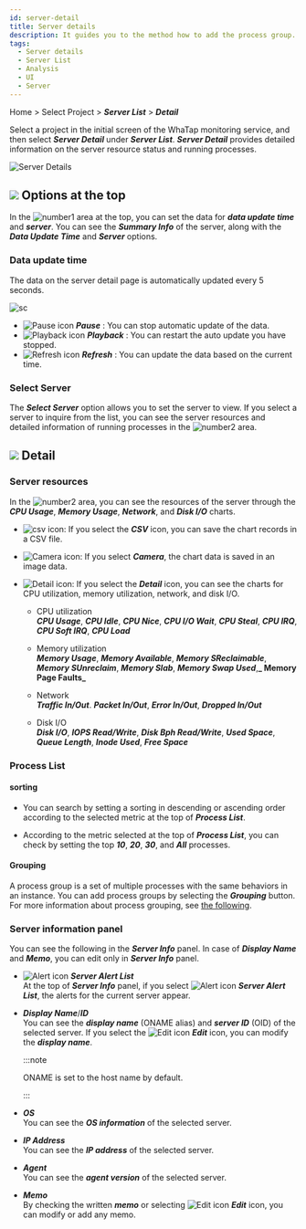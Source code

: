 ```yaml
---
id: server-detail
title: Server details
description: It guides you to the method how to add the process group.
tags:
  - Server details
  - Server List
  - Analysis
  - UI
  - Server
---
```


Home > Select Project > **_Server List_** > **_Detail_**

Select a project in the initial screen of the WhaTap monitoring service, and then select **_Server Detail_** under **_Server List_**. **_Server Detail_** provides detailed information on the server resource status and running processes.

![Server Details](/img/server-detail.png)

## ![](/img/number-01.png) Options at the top

In the ![number1](/img/number-01.png) area at the top, you can set the data for **_data update time_** and **_server_**. You can see the **_Summary Info_** of the server, along with the **_Data Update Time_** and **_Server_** options.

### Data update time

The data on the server detail page is automatically updated every 5 seconds. 

<div style={{textAlign: 'center'}}>

![sc](/img/server-detail-data.png)

</div>

-   ![Pause icon](/img/ic-s-pause.svg) **_Pause_** : You can stop automatic update of the data. 
-   ![Playback icon](/img/ic-play-grn.svg) **_Playback_** : You can restart the auto update you have stopped.
-   ![Refresh icon](/img/ic-refresh2.svg) **_Refresh_** : You can update the data based on the current time.

### Select Server

The **_Select Server_** option allows you to set the server to view. If you select a server to inquire from the list, you can see the server resources and detailed information of running processes in the ![number2](/img/number-02.png) area.

## ![](/img/number-02.png) Detail

### Server resources

In the ![number2](/img/number-02.png) area, you can see the resources of the server through the **_CPU Usage_**, **_Memory Usage_**, **_Network_**, and **_Disk I/O_** charts.

-   ![csv icon](/img/ic-csv-download.svg): If you select the **_CSV_** icon, you can save the chart records in a CSV file.

-   ![Camera icon](/img/ic-camera.svg): If you select **_Camera_**, the chart data is saved in an image data.

-   ![Detail icon](/img/ic-zoom-in.svg): If you select the **_Detail_** icon, you can see the charts for CPU utilization, memory utilization, network, and disk I/O.

    -   CPU utilization<br/> 
        **_CPU Usage_**, **_CPU Idle_**, **_CPU Nice_**, **_CPU I/O Wait_**, **_CPU Steal_**, **_CPU IRQ_**, **_CPU Soft IRQ_**, **_CPU Load_**

    -   Memory utilization<br/> 
        **_Memory Usage_**, **_Memory Available_**, **_Memory SReclaimable_**, **_Memory SUnreclaim_**, **_Memory Slab_**, **_Memory Swap Used_**,**_ Memory Page Faults_**

    -   Network<br/> 
        **_Traffic In/Out_**. **_Packet In/Out_**, **_Error In/Out_**, **_Dropped In/Out_**

    -   Disk I/O<br/> 
        **_Disk I/O_**, **_IOPS Read/Write_**, **_Disk Bph Read/Write_**, **_Used Space_**, **_Queue Length_**, **_Inode Used_**, **_Free Space_**

### Process List

#### sorting

-   You can search by setting a sorting in descending or ascending order according to the selected metric at the top of **_Process List_**. 

-   According to the metric selected at the top of **_Process List_**, you can check by setting the top **_10_**, **_20_**, **_30_**, and **_All_** processes. 

#### Grouping

A process group is a set of multiple processes with the same behaviors in an instance. You can add process groups by selecting the **_Grouping_** button. For more information about process grouping, see [the following](server-detail-process-group).

### Server information panel

You can see the following in the **_Server Info_** panel. In case of **_Display Name_** and **_Memo_**, you can edit only in **_Server Info_** panel.

-   ![Alert icon](/img/ic-alert.svg) **_Server Alert List_** <br/>
    At the top of **_Server Info_** panel, if you select ![Alert icon](/img/ic-alert.svg) **_Server Alert List_**, the alerts for the current server appear.

-   **_Display Name_**/**_ID_** <br/>
    You can see the **_display name_** (ONAME alias) and **_server ID_** (OID) of the selected server. If you select the ![Edit icon](/img/ic-edit.svg) **_Edit_** icon, you can modify the **_display name_**. 

    :::note

    ONAME is set to the host name by default. 

    :::

-   **_OS_**<br/>
    You can see the **_OS information_** of the selected server.

-   **_IP Address_**<br/>
    You can see the **_IP address_** of the selected server.

-   **_Agent_**<br/>
    You can see the **_agent version_** of the selected server.

-   **_Memo_**<br/>
    By checking the written **_memo_** or selecting ![Edit icon](/img/ic-edit.svg) **_Edit_** icon, you can modify or add any memo.

<!-- 

서버 정보 요약

IP 주소, 운영체제, CPU 코어 개수, 메모리, OS 등을 확인할 수 있습니다.


프로세스 목록

프로세스 상세 정보를 확인할 수 있습니다.

-->
